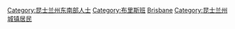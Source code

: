 {{Commonscat|People of Brisbane}}

[[Category:昆士兰州东南部人士|Category:昆士兰州东南部人士]]
[[Category:布里斯班|Category:布里斯班]]
[[Category:澳大利亞各城市出身人物|Brisbane]]
[[Category:昆士兰州城镇居民|Category:昆士兰州城镇居民]]